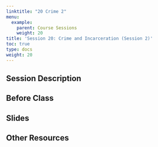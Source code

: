 ```yaml
---
linktitle: "20 Crime 2"
menu:
  example:
    parent: Course Sessions
    weight: 20
title: 'Session 20: Crime and Incarceration (Session 2)'
toc: true
type: docs
weight: 20
---
```


## Session Description

## Before Class

## Slides

## Other Resources
